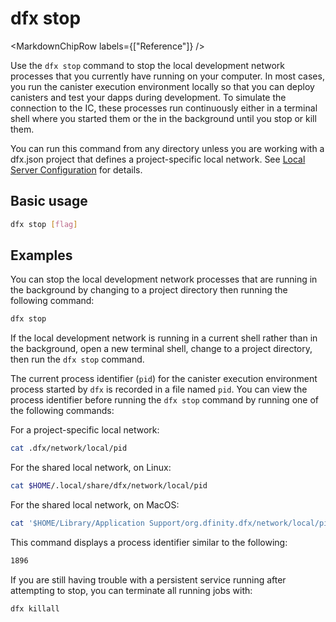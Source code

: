 
# dfx stop

<MarkdownChipRow labels={["Reference"]} />

Use the `dfx stop` command to stop the local development network processes that you currently have running on your computer. In most cases, you run the canister execution environment locally so that you can deploy canisters and test your dapps during development. To simulate the connection to the IC, these processes run continuously either in a terminal shell where you started them or the in the background until you stop or kill them.

You can run this command from any directory unless you are working with a dfx.json project that defines a project-specific local network.  See [Local Server Configuration](dfx-start.mdx#local-server-configuration) for details.

## Basic usage

``` bash
dfx stop [flag]
```

## Examples

You can stop the local development network processes that are running in the background by changing to a project directory then running the following command:

``` bash
dfx stop
```

If the local development network is running in a current shell rather than in the background, open a new terminal shell, change to a project directory, then run the `dfx stop` command.

The current process identifier (`pid`) for the canister execution environment process started by `dfx` is recorded in a file named `pid`. You can view the process identifier before running the `dfx stop` command by running one of the following commands:

For a project-specific local network:
``` bash
cat .dfx/network/local/pid
```

For the shared local network, on Linux:
``` bash
cat $HOME/.local/share/dfx/network/local/pid
```

For the shared local network, on MacOS:
``` bash
cat '$HOME/Library/Application Support/org.dfinity.dfx/network/local/pid'
```

This command displays a process identifier similar to the following:

``` bash
1896
```

If you are still having trouble with a persistent service running after attempting to stop, you can terminate all running jobs with:

``` bash
dfx killall
```

